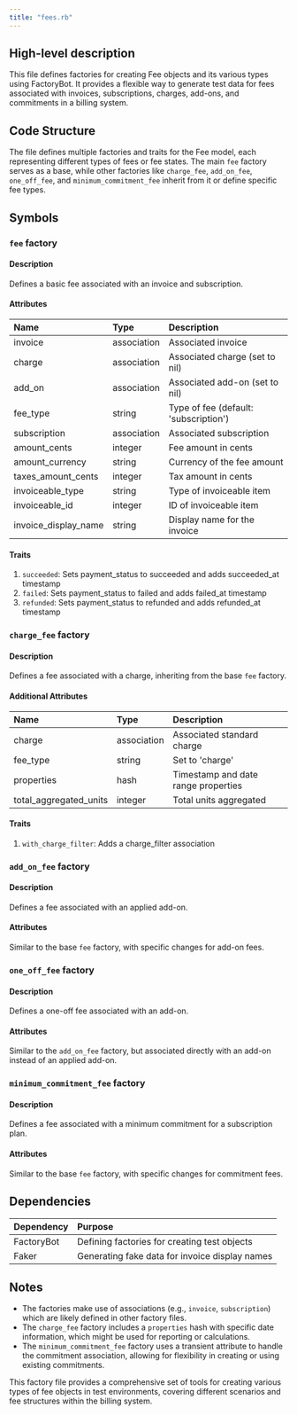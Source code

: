 ```yaml
---
title: "fees.rb"
---
```


## High-level description
This file defines factories for creating Fee objects and its various types using FactoryBot. It provides a flexible way to generate test data for fees associated with invoices, subscriptions, charges, add-ons, and commitments in a billing system.

## Code Structure
The file defines multiple factories and traits for the Fee model, each representing different types of fees or fee states. The main `fee` factory serves as a base, while other factories like `charge_fee`, `add_on_fee`, `one_off_fee`, and `minimum_commitment_fee` inherit from it or define specific fee types.

## Symbols

### `fee` factory
#### Description
Defines a basic fee associated with an invoice and subscription.

#### Attributes
| Name | Type | Description |
|:-----|:-----|:------------|
| invoice | association | Associated invoice |
| charge | association | Associated charge (set to nil) |
| add_on | association | Associated add-on (set to nil) |
| fee_type | string | Type of fee (default: 'subscription') |
| subscription | association | Associated subscription |
| amount_cents | integer | Fee amount in cents |
| amount_currency | string | Currency of the fee amount |
| taxes_amount_cents | integer | Tax amount in cents |
| invoiceable_type | string | Type of invoiceable item |
| invoiceable_id | integer | ID of invoiceable item |
| invoice_display_name | string | Display name for the invoice |

#### Traits
1. `succeeded`: Sets payment_status to succeeded and adds succeeded_at timestamp
2. `failed`: Sets payment_status to failed and adds failed_at timestamp
3. `refunded`: Sets payment_status to refunded and adds refunded_at timestamp

### `charge_fee` factory
#### Description
Defines a fee associated with a charge, inheriting from the base `fee` factory.

#### Additional Attributes
| Name | Type | Description |
|:-----|:-----|:------------|
| charge | association | Associated standard charge |
| fee_type | string | Set to 'charge' |
| properties | hash | Timestamp and date range properties |
| total_aggregated_units | integer | Total units aggregated |

#### Traits
1. `with_charge_filter`: Adds a charge_filter association

### `add_on_fee` factory
#### Description
Defines a fee associated with an applied add-on.

#### Attributes
Similar to the base `fee` factory, with specific changes for add-on fees.

### `one_off_fee` factory
#### Description
Defines a one-off fee associated with an add-on.

#### Attributes
Similar to the `add_on_fee` factory, but associated directly with an add-on instead of an applied add-on.

### `minimum_commitment_fee` factory
#### Description
Defines a fee associated with a minimum commitment for a subscription plan.

#### Attributes
Similar to the base `fee` factory, with specific changes for commitment fees.

## Dependencies
| Dependency | Purpose |
|:-----------|:--------|
| FactoryBot | Defining factories for creating test objects |
| Faker | Generating fake data for invoice display names |

## Notes
- The factories make use of associations (e.g., `invoice`, `subscription`) which are likely defined in other factory files.
- The `charge_fee` factory includes a `properties` hash with specific date information, which might be used for reporting or calculations.
- The `minimum_commitment_fee` factory uses a transient attribute to handle the commitment association, allowing for flexibility in creating or using existing commitments.

This factory file provides a comprehensive set of tools for creating various types of fee objects in test environments, covering different scenarios and fee structures within the billing system.